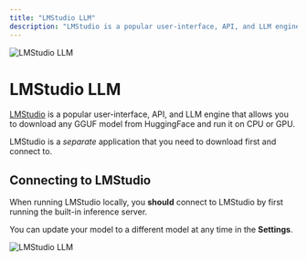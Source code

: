 ```yaml
---
title: "LMStudio LLM"
description: "LMStudio is a popular user-interface, API, and LLM engine that allows you to download any GGUF model from HuggingFace and run it on CPU or GPU."
---
```



<Image
  src="/images/anythingllm-setup/llm-configuration/local/lmstudio/header-image.png"
  height={1080}
  width={1920}
  quality={100}
  alt="LMStudio LLM"
/>

# LMStudio LLM

[LMStudio](https://lmstudio.ai) is a popular user-interface, API, and LLM engine that allows you to download any GGUF model from HuggingFace and run it on CPU or GPU.

LMStudio is a _separate_ application that you need to download first and connect to.

## Connecting to LMStudio

When running LMStudio locally, you **should** connect to LMStudio by first running the built-in inference server.

You can update your model to a different model at any time in the **Settings**.

<Image
  src="/images/anythingllm-setup/llm-configuration/local/lmstudio/lmstudio-llm.png"
  height={1080}
  width={1920}
  quality={100}
  alt="LMStudio LLM"
/>

